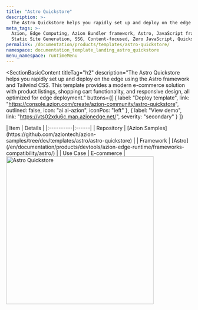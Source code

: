 ```yaml
---
title: "Astro Quickstore"
description: >-
  The Astro Quickstore helps you rapidly set up and deploy on the edge using the Astro framework and Tailwind CSS.
meta_tags: >-
  Azion, Edge Computing, Azion Bundler framework, Astro, JavaScript frameworks,
  Static Site Generation, SSG, Content-focused, Zero JavaScript, Quickstore
permalink: /documentation/products/templates/astro-quickstore/
namespace: documentation_template_landing_astro_quickstore
menu_namespace: runtimeMenu
---
```


<SectionBasicContent
  titleTag="h2"
  description="The Astro Quickstore helps you rapidly set up and deploy on the edge using the Astro framework and Tailwind CSS. This template provides a modern e-commerce solution with product listings, shopping cart functionality, and responsive design, all optimized for edge deployment."
  buttons={[
    { label: "Deploy template", link: "https://console.azion.com/create/azion-community/astro-quickstore", outlined: false, icon: "ai ai-azion", iconPos: "left" },
    { label: "View demo", link: "https://vts02xdu6c.map.azionedge.net/", severity: "secondary" }
  ]}
>
  <Fragment slot="content">
    <div style="flex: 1; min-width: 300px;">
      | Item | Details |
      |:----------|:------|
      | Repository | [Azion Samples](https://github.com/aziontech/azion-samples/tree/dev/templates/astro/astro-quickstore) |
      | Framework | [Astro](/en/documentation/products/devtools/azion-edge-runtime/frameworks-compatibility/astro/) |
      | Use Case | E-commerce |
    </div>
    <div style="display: flex; justify-content: center; align-items: center; flex: 1;">
      <img src="/assets/docs/images/uploads/template-showcase/astro/astro-quickstore.png" width="400" alt="Astro Quickstore" style="min-width: 100%; max-width: 100%; height: auto;" />
    </div>
  </Fragment>
</SectionBasicContent>
